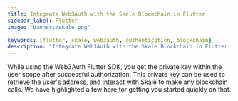 ```yaml
---
title: Integrate Web3Auth with the Skale Blockchain in Flutter
sidebar_label: Flutter
image: "banners/skale.png"

keywords: [flutter, skale, web3auth, authentication, blockchain]
description: "Integrate Web3Auth with the Skale Blockchain in Flutter | Documentation - Web3Auth"
---
```



<SEO
  title="Integrate Web3Auth with the Skale Blockchain in Flutter"
  description="Integrate Web3Auth with the Skale Blockchain in Flutter | Documentation - Web3Auth"
  image="https://web3auth.io/docs/banners/skale.png"
  slug="/connect-blockchain/evm/skale/flutter"
/>

While using the Web3Auth Flutter SDK, you get the private key within the user scope after successful
authorization. This private key can be used to retrieve the user's address, and interact with
[Skale](https://skale.space/) to make any blockchain calls. We have highlighted a few here for
getting you started quickly on that.

<EVMInteraction />
